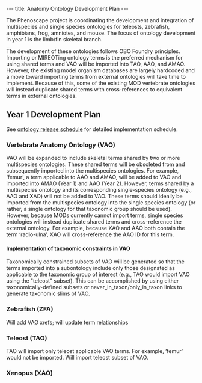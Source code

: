 ---
title: Anatomy Ontology Development Plan
---

The Phenoscape project is coordinating the development and integration of multispecies and single species ontologies for teleosts, zebrafish, amphibians, frog, amniotes, and mouse.  The focus of ontology development in year 1 is the limb/fin skeletal branch.

The development of these ontologies follows OBO Foundry principles. Importing or MIREOTing ontology terms is the preferred mechanism for using shared terms and VAO will be imported into TAO, AAO, and AMAO. However, the existing model organism databases are largely hardcoded and a move toward importing terms from external ontologies will take time to implement. Because of this, some of the existing MOD vertebrate ontologies will instead duplicate shared terms with cross-references to equivalent terms in external ontologies.

== Year 1 Development Plan ==
See [[Ontologies#Release_Schedules_and_Features | ontology release schedule]] for detailed implementation schedule.

=== Vertebrate Anatomy Ontology (VAO) ===
VAO will be expanded to include skeletal terms shared by two or more multispecies ontologies. These shared terms will be obsoleted from and subsequently imported into the multispecies ontologies.  For example, ‘femur’, a term applicable to AAO and AMAO, will be added to VAO and imported into AMAO (Year 1) and AAO (Year 2).  However, terms shared by a multispecies ontology and its corresponding single-species ontology (e.g., AAO and XAO) will not be added to VAO. These terms should ideally be imported from the multispecies ontology into the single species ontology (or rather, a single ontology for that taxonomic group should be used). However, because MODs currently cannot import terms, single species ontologies will instead duplicate shared terms and cross-reference the external ontology. For example, because XAO and AAO both contain the term ‘radio-ulna’, XAO will cross-reference the AAO ID for this term.

====Implementation of taxonomic constraints in VAO====
Taxonomically constrained subsets of VAO will be generated so that the terms imported into a subontology include only those designated as applicable to the taxonomic group of interest (e.g., TAO would import VAO using the "teleost" subset). This can be accomplished by using either taxonomically-defined subsets or never_in_taxon/only_in_taxon links to generate taxonomic slims of VAO.

=== Zebrafish (ZFA) ===
Will add VAO xrefs; will update term relationships

=== Teleost (TAO) ===
TAO will import only teleost applicable VAO terms. For example, ‘femur’ would not be imported.
Will import teleost subset of VAO.

=== Xenopus (XAO) ===